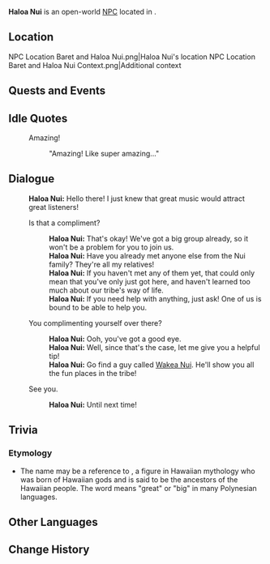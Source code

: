 {{Character Infobox
|type             = Open-World NPC
|image            = NPC Haloa Nui.png
|realname         = <!-- Optional, if different from in-game name -->
|deceased         = <!-- Past (for deceased prior to events of the game) or free response -->
|region           = Natlan
|location         = Natlan
|affiliation      = People of the Springs
|title            = 

|ancestry         = <!-- Clan/family -->
|father           = 
|mother           = 
|spouse           = 
|sibling          = 
|child            = 
|relative         = Kupo Nui
|relative2        = Mahina Nui
|relative3        = Milu Nui
|relative4        = Pakaa Nui
|relativeNote4    = cousin
|relative5        = Pele Nui
|relativeNote5    = aunt
|relative6        = Wakea Nui
|voiceEN          = 
|voiceCN          = 
|voiceJP          = 
|voiceKR          = 
|dialoguereward   = 
}}
'''Haloa Nui''' is an open-world [[NPC]] located in {{Location|"People of the Springs"}}.

==Location==
<gallery>
NPC Location Baret and Haloa Nui.png|Haloa Nui's location
NPC Location Baret and Haloa Nui Context.png|Additional context
</gallery>
<!--
==Profile==
Detailed story/lore information goes here.
''(To be added.)''

===Appearance===
Keep appearance section short and concise. Limit to 2 paragraphs with 3-4 sentences each.
''(To be added.)''
-->

==Quests and Events==
{{Quests and Events}}

==Idle Quotes==
{{Dialogue Start}}
: {{DIcon|Idle}} Amazing!
:: {{A|VO Haloa Nui 01.ogg}} "Amazing! Like super amazing..."
{{Dialogue End}}

==Dialogue==
{{Dialogue Start}}
:'''Haloa Nui:''' Hello there! I just knew that great music would attract great listeners!
:{{DIcon}} Is that a compliment?
::'''Haloa Nui:''' That's okay! We've got a big group already, so it won't be a problem for you to join us.
::'''Haloa Nui:''' Have you already met anyone else from the Nui family? They're all my relatives!
::'''Haloa Nui:''' If you haven't met any of them yet, that could only mean that you've only just got here, and haven't learned too much about our tribe's way of life.
::'''Haloa Nui:''' If you need help with anything, just ask! One of us is bound to be able to help you.
:{{DIcon}} You complimenting yourself over there?
::'''Haloa Nui:''' Ooh, you've got a good eye.
::'''Haloa Nui:''' Well, since that's the case, let me give you a helpful tip!
::'''Haloa Nui:''' Go find a guy called [[Wakea Nui]]. He'll show you all the fun places in the tribe!
:{{DIcon}} See you.
::'''Haloa Nui:''' Until next time!
{{Dialogue End}}
<!--
==Event Dialogue==
===Event Name===
{{Dialogue Start}}
:'''Haloa Nui:'''
{{Dialogue End}}
-->
==Trivia==
===Etymology===
* The name may be a reference to {{w|Hāloa}}, a figure in Hawaiian mythology who was born of Hawaiian gods and is said to be the ancestors of the Hawaiian people. The word {{wt|nui}}  means "great" or "big" in many Polynesian languages.

==Other Languages==
{{Other Languages
|default_hidden = 1
|en       = Haloa Nui
|zhs      = 夏萝・努伊
|zhs_rm   = Xiàluó Nǔyī
|zht      = 夏蘿・努伊
|zht_rm   = Xiàluó Nǔyī 
|ja       = ハロア・ヌイ
|ja_rm    = Haroa Nui
|ko       = 할로아・누이
|es       = Haloa Nui
|fr       = Haloa Nui
|ru       = Халоа Нуи
|th       = Haloa Nui
|vi       = Haloa Nui
|de       = Haloa Nui
|id       = Haloa Nui
|pt       = Haloa Nui
|tr       = Haloa Nui
|it       = Haloa Nui
}}

==Change History==
{{Change History|5.0}}
<!--
==References==
{{Reflist}}
-->